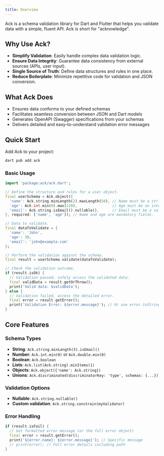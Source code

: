 ```yaml
---
title: Overview
---
```



Ack is a schema validation library for Dart and Flutter that helps you validate data with a simple, fluent API. Ack is short for "acknowledge".

## Why Use Ack?

- **Simplify Validation**: Easily handle complex data validation logic.
- **Ensure Data Integrity**: Guarantee data consistency from external sources (APIs, user input).
- **Single Source of Truth**: Define data structures and rules in one place.
- **Reduce Boilerplate**: Minimize repetitive code for validation and JSON conversion.

## What Ack Does

- Ensures data conforms to your defined schemas
- Facilitates seamless conversion between JSON and Dart models
- Generates OpenAPI (Swagger) specifications from your schemas
- Delivers detailed and easy-to-understand validation error messages

## Quick Start

Add Ack to your project:

```bash
dart pub add ack
```

### Basic Usage

```dart
import 'package:ack/ack.dart';

// Define the structure and rules for a user object.
final userSchema = Ack.object({
  'name': Ack.string.minLength(2).maxLength(50), // Name must be a string between 2 and 50 chars.
  'age': Ack.int.min(0).max(120),                // Age must be an integer between 0 and 120.
  'email': Ack.string.isEmail().nullable(),      // Email must be a valid format, but can be null.
}, required: ['name', 'age']); // Name and age are mandatory fields.

// Data to validate.
final dataToValidate = {
  'name': 'John',
  'age': 30,
  'email': 'john@example.com'
};

// Perform the validation against the schema.
final result = userSchema.validate(dataToValidate);

// Check the validation outcome.
if (result.isOk) {
  // Validation passed, safely access the validated data.
  final validData = result.getOrThrow();
  print('Valid data: $validData');
} else {
  // Validation failed, access the detailed error.
  final error = result.getError();
  print('Validation Error: ${error.message}'); // Or use error.toString() for full details.
}
```

## Core Features

### Schema Types

- **String**: `Ack.string.minLength(3).isEmail()`
- **Number**: `Ack.int.min(0)` or `Ack.double.min(0)`
- **Boolean**: `Ack.boolean`
- **Lists**: `Ack.list(Ack.string).minItems(1)`
- **Objects**: `Ack.object({'name': Ack.string})`
- **Unions**: `Ack.discriminated(discriminatorKey: 'type', schemas: {...})`

### Validation Options

- **Nullable**: `Ack.string.nullable()`
- **Custom validation**: `Ack.string.constrain(myValidator)`

### Error Handling

```dart
if (result.isFail) {
  // Get formatted error message (or the full error object)
  final error = result.getError();
  print('${error.name}: ${error.message}'); // Specific message
  // print(error); // Full error details including path
}
```